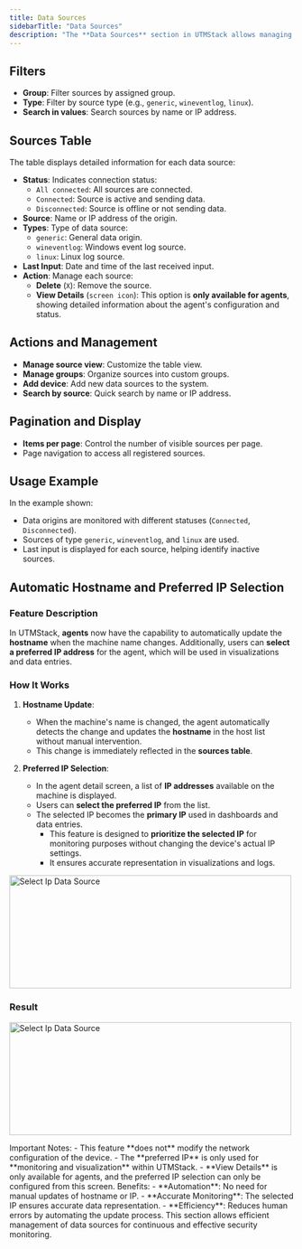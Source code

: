 ```yaml
---
title: Data Sources
sidebarTitle: "Data Sources"
description: "The **Data Sources** section in UTMStack allows managing and monitoring data origins from various devices, cloud services, and agents. These sources provide logs and security events for analysis and threat detection. The interface includes the following features:"
---
```


## Filters
- **Group**: Filter sources by assigned group.
- **Type**: Filter by source type (e.g., `generic`, `wineventlog`, `linux`).
- **Search in values**: Search sources by name or IP address.

## Sources Table
The table displays detailed information for each data source:
- **Status**: Indicates connection status:
  - `All connected`: All sources are connected.
  - `Connected`: Source is active and sending data.
  - `Disconnected`: Source is offline or not sending data.
- **Source**: Name or IP address of the origin.
- **Types**: Type of data source:
  - `generic`: General data origin.
  - `wineventlog`: Windows event log source.
  - `linux`: Linux log source.
- **Last Input**: Date and time of the last received input.
- **Action**: Manage each source:
  - **Delete** (`X`): Remove the source.
  - **View Details** (`screen icon`): This option is **only available for agents**, showing detailed information about the agent's configuration and status.

## Actions and Management
- **Manage source view**: Customize the table view.
- **Manage groups**: Organize sources into custom groups.
- **Add device**: Add new data sources to the system.
- **Search by source**: Quick search by name or IP address.

## Pagination and Display
- **Items per page**: Control the number of visible sources per page.
- Page navigation to access all registered sources.

## Usage Example
In the example shown:
- Data origins are monitored with different statuses (`Connected`, `Disconnected`).
- Sources of type `generic`, `wineventlog`, and `linux` are used.
- Last input is displayed for each source, helping identify inactive sources.

## Automatic Hostname and Preferred IP Selection

### Feature Description
In UTMStack, **agents** now have the capability to automatically update the **hostname** when the machine name changes. Additionally, users can **select a preferred IP address** for the agent, which will be used in visualizations and data entries.

### How It Works
1. **Hostname Update**:
   - When the machine's name is changed, the agent automatically detects the change and updates the **hostname** in the host list without manual intervention.
   - This change is immediately reflected in the **sources table**.

2. **Preferred IP Selection**:
   - In the agent detail screen, a list of **IP addresses** available on the machine is displayed.
   - Users can **select the preferred IP** from the list.
   - The selected IP becomes the **primary IP** used in dashboards and data entries.
     - This feature is designed to **prioritize the selected IP** for monitoring purposes without changing the device's actual IP settings.
     - It ensures accurate representation in visualizations and logs.

<img
  width="500"
  height="200"
  noZoom
  className="block rounded-xl"
  src="/images/data sources/selectip.png"
  alt="Select Ip Data Source"
/>

### Result

<img
  width="500"
  height="200"
  noZoom
  className="block rounded-xl"
  src="/images/data sources/selectipchanges.png"
  alt="Select Ip Data Source"
/>

<Note>
  Important Notes:
    - This feature **does not** modify the network configuration of the device.
    - The **preferred IP** is only used for **monitoring and visualization** within UTMStack.
    - **View Details** is only available for agents, and the preferred IP selection can only be configured from this screen.
</Note>

<Tip>
  Benefits:
    - **Automation**: No need for manual updates of hostname or IP.
    - **Accurate Monitoring**: The selected IP ensures accurate data representation.
    - **Efficiency**: Reduces human errors by automating the update process.
</Tip>

<Note>
This section allows efficient management of data sources for continuous and effective security monitoring.
</Note>